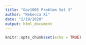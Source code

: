 ```yaml
---
title: "Gov1005 Problem Set 3"
author: "Rebecca Xi"
date: "2/19/2020"
output: html_document
---
```


```r
knitr::opts_chunk$set(echo = TRUE)
```

